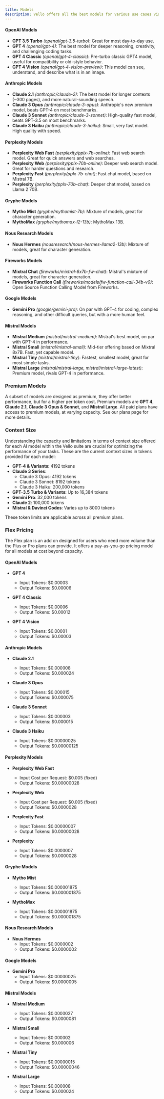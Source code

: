 ```yaml
---
title: Models
description: Vello offers all the best models for various use cases via our inference engine.
---
```


#### **OpenAI Models**

- **GPT 3.5 Turbo** *(openai/gpt-3.5-turbo)*: Great for most day-to-day use.
- **GPT 4** *(openai/gpt-4)*: The best model for deeper reasoning, creativity, and challenging coding tasks.
- **GPT 4 Classic** *(openai/gpt-4-classic)*: Pre-turbo classic GPT4 model, useful for compatibility or old-style behavior.
- **GPT 4 Vision** *(openai/gpt-4-vision-preview)*: This model can see, understand, and describe what is in an image.

#### **Anthropic Models**

- **Claude 2.1** *(anthropic/claude-2)*: The best model for longer contexts (\~300 pages), and more natural-sounding speech.
- **Claude 3 Opus** *(anthropic/claude-3-opus)*: Anthropic's new premium model, beats GPT-4 on most benchmarks.
- **Claude 3 Sonnet** *(anthropic/claude-3-sonnet)*: High-quality fast model, beats GPT-3.5 on most benchmarks.
- **Claude 3 Haiku** *(anthropic/claude-3-haiku)*: Small, very fast model. High quality with speed.

#### **Perplexity Models**

- **Perplexity Web Fast** *(perplexity/pplx-7b-online)*: Fast web search model. Great for quick answers and web searches.
- **Perplexity Web** *(perplexity/pplx-70b-online)*: Deeper web search model. Great for harder questions and research.
- **Perplexity Fast** *(perplexity/pplx-7b-chat)*: Fast chat model, based on Mistral 7B.
- **Perplexity** *(perplexity/pplx-70b-chat)*: Deeper chat model, based on Llama 2 70B.

#### **Gryphe Models**

- **Mytho Mist** *(gryphe/mythomist-7b)*: Mixture of models, great for character generation.
- **MythoMax** *(gryphe/mythomax-l2-13b)*: MythoMax 13B.

#### **Nous Research Models**

- **Nous Hermes** *(nousresearch/nous-hermes-llama2-13b)*: Mixture of models, great for character generation.

#### **Fireworks Models**

- **Mixtral Chat** *(fireworks/mixtral-8x7b-fw-chat)*: Mistral's mixture of models, great for character generation.
- **Fireworks Function Call** *(fireworks/models/fw-function-call-34b-v0)*: Open Source Function Calling Model from Fireworks.

#### **Google Models**

- **Gemini Pro** *(google/gemini-pro)*: On par with GPT-4 for coding, complex reasoning, and other difficult queries, but with a more human feel.

#### **Mistral Models**

- **Mistral Medium** *(mistral/mistral-medium)*: Mistral's best model, on par with GPT-4 in performance.
- **Mistral Small** *(mistral/mistral-small)*: Mid-tier offering based on Mixtral 8x7B. Fast, yet capable model.
- **Mistral Tiny** *(mistral/mistral-tiny)*: Fastest, smallest model, great for most simple tasks.
- **Mistral Large** *(mistral/mistral-large, mistral/mistral-large-latest)*: Premium model, rivals GPT-4 in performance.

### **Premium Models**

A subset of models are designed as premium, they offer better performance, but for a higher per token cost. Premium models are **GPT 4**, **Claude 2.1, Claude 3 Opus & Sonnet**, and **Mistral Large**. All paid plans have access to premium models, at varying capacity. See our plans page for more details.

### **Context Size**

Understanding the capacity and limitations in terms of context size offered for each AI model within the Vello suite are crucial for optimizing the performance of your tasks. These are the current context sizes in tokens provided for each model:

- **GPT-4 & Variants**: 4192 tokens
- **Claude 3 Series**:
  - Claude 3 Opus: 4192 tokens
  - Claude 3 Sonnet: 8192 tokens
  - Claude 3 Haiku: 200,000 tokens
- **GPT-3.5 Turbo & Variants**: Up to 16,384 tokens
- **Gemini Pro**: 32,000 tokens
- **Claude 2**: 100,000 tokens
- **Mistral & Davinci Codes**: Varies up to 8000 tokens

These token limits are applicable across all premium plans.

### **Flex Pricing**

The Flex plan is an add on designed for users who need more volume than the Plus or Pro plans can provide. It offers a pay-as-you-go pricing model for all models at cost beyond capacity.

#### OpenAI Models

- **GPT 4**
  - Input Tokens: $0.00003
  - Output Tokens: $0.00006

- **GPT 4 Classic**
  - Input Tokens: $0.00006
  - Output Tokens: $0.00012

- **GPT 4 Vision**
  - Input Tokens: $0.00001
  - Output Tokens: $0.00003

#### Anthropic Models

- **Claude 2.1**
  - Input Tokens: $0.000008
  - Output Tokens: $0.000024

- **Claude 3 Opus**
  - Input Tokens: $0.000015
  - Output Tokens: $0.000075

- **Claude 3 Sonnet**
  - Input Tokens: $0.000003
  - Output Tokens: $0.000015

- **Claude 3 Haiku**
  - Input Tokens: $0.00000025
  - Output Tokens: $0.00000125

#### Perplexity Models

- **Perplexity Web Fast**
  - Input Cost per Request: $0.005 (fixed)
  - Output Tokens: $0.00000028

- **Perplexity Web**
  - Input Cost per Request: $0.005 (fixed)
  - Output Tokens: $0.0000028

- **Perplexity Fast**
  - Input Tokens: $0.00000007
  - Output Tokens: $0.00000028

- **Perplexity**
  - Input Tokens: $0.0000007
  - Output Tokens: $0.0000028

#### Gryphe Models

- **Mytho Mist**
  - Input Tokens: $0.000001875
  - Output Tokens: $0.000001875

- **MythoMax**
  - Input Tokens: $0.000001875
  - Output Tokens: $0.000001875

#### Nous Research Models

- **Nous Hermes**
  - Input Tokens: $0.0000002
  - Output Tokens: $0.0000002

#### Google Models

- **Gemini Pro**
  - Input Tokens: $0.00000025
  - Output Tokens: $0.0000005

#### Mistral Models

- **Mistral Medium**
  - Input Tokens: $0.0000027
  - Output Tokens: $0.0000081

- **Mistral Small**
  - Input Tokens: $0.000002
  - Output Tokens: $0.000006

- **Mistral Tiny**
  - Input Tokens: $0.00000015
  - Output Tokens: $0.00000046

- **Mistral Large**
  - Input Tokens: $0.000008
  - Output Tokens: $0.000024
